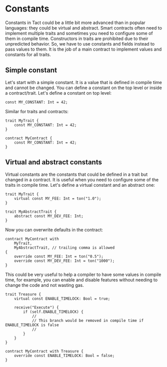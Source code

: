 # Constants

Constants in Tact could be a little bit more advanced than in popular languages: they could be virtual and abstract. Smart contracts often need to implement multiple traits and sometimes you need to configure some of them in compile time. Constructors in traits are prohibited due to their unpredicted behavior. So, we have to use constants and fields instead to pass values to them. It is the job of a main contract to implement values and constants for all traits.

## Simple constant

Let's start with a simple constant. It is a value that is defined in compile time and cannot be changed. You can define a constant on the top level or inside a contract/trait. Let's define a constant on top level:

```tact
const MY_CONSTANT: Int = 42;
```

Similar for traits and contracts:

```tact
trait MyTrait {
    const MY_CONSTANT: Int = 42;
}

contract MyContract {
    const MY_CONSTANT: Int = 42;
}
```

## Virtual and abstract constants

Virtual constants are the constants that could be defined in a trait but changed in a contract. It is useful when you need to configure some of the traits in compile time. Let's define a virtual constant and an abstract one:

```tact
trait MyTrait {
    virtual const MY_FEE: Int = ton("1.0");
}

trait MyAbstractTrait {
    abstract const MY_DEV_FEE: Int;
}
```

Now you can overwrite defaults in the contract:

```tact
contract MyContract with
    MyTrait,
    MyAbstractTrait, // trailing comma is allowed
{
    override const MY_FEE: Int = ton("0.5");
    override const MY_DEV_FEE: Int = ton("1000");
}
```

This could be very useful to help a compiler to have some values in compile time, for example, you can enable and disable features without needing to change the code and not wasting gas.

```tact
trait Treasure {
    virtual const ENABLE_TIMELOCK: Bool = true;

    receive("Execute") {
        if (self.ENABLE_TIMELOCK) {
            //
            // This branch would be removed in compile time if ENABLE_TIMELOCK is false
            //
        }
    }
}

contract MyContract with Treasure {
    override const ENABLE_TIMELOCK: Bool = false;
}
```
